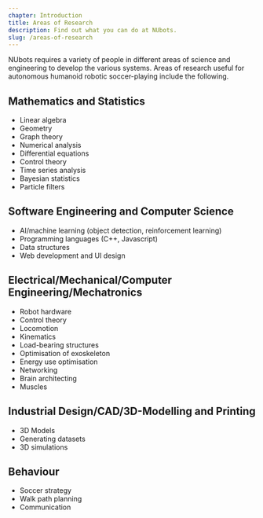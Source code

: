 ```yaml
---
chapter: Introduction
title: Areas of Research
description: Find out what you can do at NUbots.
slug: /areas-of-research
---
```


NUbots requires a variety of people in different areas of science and engineering to develop the various systems. Areas of research useful for autonomous humanoid robotic soccer-playing include the following.

## Mathematics and Statistics

- Linear algebra
- Geometry
- Graph theory
- Numerical analysis
- Differential equations
- Control theory
- Time series analysis
- Bayesian statistics
- Particle filters

## Software Engineering and Computer Science

- AI/machine learning (object detection, reinforcement learning)
- Programming languages (C++, Javascript)
- Data structures
- Web development and UI design

## Electrical/Mechanical/Computer Engineering/Mechatronics

- Robot hardware
- Control theory
- Locomotion
- Kinematics
- Load-bearing structures
- Optimisation of exoskeleton
- Energy use optimisation
- Networking
- Brain architecting
- Muscles

## Industrial Design/CAD/3D-Modelling and Printing

- 3D Models
- Generating datasets
- 3D simulations

## Behaviour

- Soccer strategy
- Walk path planning
- Communication

